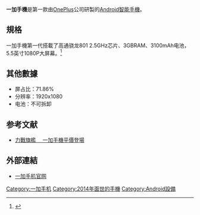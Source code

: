 {{noteTA
|G1 = IT
|G2 = Communication
}}
{{Infobox Mobile
| image        = OnePlus One Back.JPG
| imagesize    =
| caption      =
| name         = 一加手機<br />OnePlus One
| codename     = bacon<ref>{{cite web|title="Information: OnePlus One ("bacon")"|url=https://wiki.cyanogenmod.org/w/Bacon_Info|website=cyanogenmod.org|deadurl=yes|archiveurl=https://web.archive.org/web/20160806021415/http://wiki.cyanogenmod.org/w/Bacon_Info|archivedate=2016-08-06|accessdate=2016-08-01}}</ref>
| manufacturer = [[OnePlus|OnePlus]]
| released     = 2014年4月23日
| available    = 2014年4月23日
| series       = 
| related      = 
| predecessor  = 
| successor    = [[一加手機2|一加手機2]]
| status       = 
| modelnumber  = A0001
| type         = [[平板手機|平板手機]]
| form         = 直板式
| size         = 長152.9 × 寬75.9 × 厚8.9mm
| weight       = 162克
| networks     = LTE（FDD&TDD）、WCDMA、TD-SCDMA
| os           = '''原始'''：<br />[[ColorOS|ColorOS]]（中國版）<br />[[OxygenOS|OxygenOS]]（國際版）<br />[[Cyanogen_OS|Cyanogen OS]]<br />'''最新'''：<br />H2OS 1.4 Beta5（中國版）<ref>{{cite web|title=氢OS下载_一加手机1、一加手机2、一加手机X氢OS系统刷机包下载|url=http://www.h2os.com/download|website=h2os.com|accessdate=2016-07-30|archive-date=2019-11-19|archive-url=https://web.archive.org/web/20191119080724/https://www.h2os.com/download|dead-url=no}}</ref><br />OxygenOS 2.1.4（國際版）<ref>{{cite web|title=Downloads - OnePlus.net|url=http://downloads.oneplus.net/|accessdate=2016-07-30|archive-date=2018-04-01|archive-url=https://web.archive.org/web/20180401072904/http://downloads.oneplus.net/|dead-url=no}}</ref><br />Cyanogen OS 13.2<ref>{{cite web|title=CyanogenOS 13.2 为一加 One 手机整合大量微软产品功能|url=http://cn.engadget.com/2016/06/12/cyanogen-13-1-oneplus-one/|website=engadget.com|accessdate=2016-07-30|archive-date=2020-05-07|archive-url=https://web.archive.org/web/20200507143423/http://cn.engadget.com/2016/06/12/cyanogen-13-1-oneplus-one/|dead-url=no}}</ref>
| soc          = [[高通|高通]][[骁龙|骁龙]]801（MSM8974AC）
| cpu          = 4× [[Krait|Krait]] 400 @2.5GHz
| gpu          = [[Adreno|Adreno]] 330
| screen       = 5.5 英寸 1920 × 1080 全高解析度 [[JDI|JDI]]出品[[橫向電場效應顯示技術|IPS]]
| input        = 
| memory       = 3[[GB|GB]] [[DDR3_SDRAM|LPDDR3]] RAM
| memory_card  = 不支援
| connectivity = [[microUSB|microUSB]]（USB 2.0，含 MHL 輸出）<br />LTE<br />[[Wi-Fi|Wi-Fi]] [[802.11a|802.11 a]]/[[802.11b|b]]/[[802.11g|g]]/[[802.11n|n]]/[[802.11ac|ac]]<br />[[藍芽|藍芽 4.0]]<br />[[近場通訊|近場通訊]]<br />[[GPS|GPS]]、[[GLONASS|GLONASS]]、[[北斗卫星导航定位系统|北斗]]等
| battery      = 不可移除式 3100 mAh 鋰聚合物電池
| camera       = 1,300 萬畫素
| 2nd_camera   = 500 萬畫素
| ringtone     = 
| music        = 
| website      = {{URL|https://oneplus.net/one}}
| references   = 
}}
{{一加手机}}
'''一加手機'''是第一款由[[OnePlus|OnePlus]]公司研製的[[Android|Android]][[智能手機|智能手機]]。

== 規格 ==
一加手機第一代搭載了高通骁龙801 2.5GHz芯片、3GBRAM、3100mAh电池，5.5英寸1080P大屏幕。<ref>{{cite web|title=一加手机参数介绍|url=http://www.oneplus.cn/yijiashouji/spec|access-date=2014-07-09|archive-date=2015-05-12|archive-url=https://web.archive.org/web/20150512212321/http://www.oneplus.cn/yijiashouji/spec/|dead-url=yes}}</ref>

== 其他數據 ==
* 屏占比：71.86%
* 分辨率：1920x1080
* 电池：不可拆卸

== 参考文献 ==
{{reflist}}
* [http://www.appledaily.com.tw/realtimenews/article/new/20140423/384865/ 力戰旗艦 　一加手機平價登場] {{Wayback|url=http://www.appledaily.com.tw/realtimenews/article/new/20140423/384865/ |date=20160304134351 }}

== 外部連結 ==
* [http://www.oneplus.cn/ 一加手机官网] {{Wayback|url=http://www.oneplus.cn/ |date=20180406213117 }}

{{S-start}}
{{Succession box
|title  = 一加手機
|years  = 2014年
|before = 最早型號
|after  = [[一加手機_2|一加手機 2]]
}}
{{S-end}}

{{OnePlus |state=collapsed}}
[[Category:一加手机|Category:一加手机]]
[[Category:2014年面世的手機|Category:2014年面世的手機]]
[[Category:Android設備|Category:Android設備]]